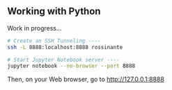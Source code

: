 ## Working with Python


Work in progress...

```bash
# Create an SSH Tunneling ----
ssh -L 8888:localhost:8888 rossinante

# Start Jupyter Notebook server ----
jupyter notebook --no-browser --port 8888
```

Then, on your Web browser, go to <http://127.0.0.1:8888>
